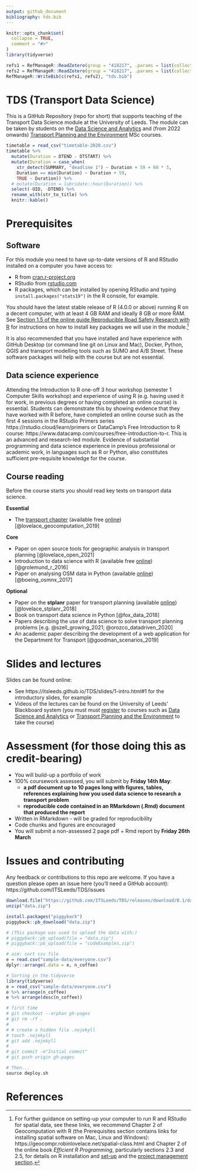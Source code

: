 ```yaml
---
output: github_document
bibliography: tds.bib
---
```


<!-- README.md is generated from README.Rmd. Please edit that file -->

```r
knitr::opts_chunk$set(
  collapse = TRUE,
  comment = "#>"
)
library(tidyverse)
```


```r
refs1 = RefManageR::ReadZotero(group = "418217", .params = list(collection = "R38L2EXB", limit = 100))
refs2 = RefManageR::ReadZotero(group = "418217", .params = list(collection = "JFR868KJ", limit = 100))
RefManageR::WriteBib(c(refs1, refs2), "tds.bib")
```


# TDS (Transport Data Science)

This is a GitHub Repository (repo for short) that supports teaching of the Transport Data Science module at the University of Leeds.
The module can be taken by students on the [Data Science and Analytics](https://courses.leeds.ac.uk/i071/data-science-and-analytics-msc) and (from 2022 onwards) [Transport Planning and the Environment](https://courses.leeds.ac.uk/a386/transport-planning-and-the-environment-msc) MSc courses.

<!-- The module catalogue can be found at [`catalogue.md`](https://github.com/ITSLeeds/TDS/blob/master/catalogue.md). -->
<!-- The computer code accompanying the course can be found in the `code` folders. -->
<!-- To run this code you will need R and Python installed plus various packages and libraries. -->

<!-- The timetable can be found: -->

<!-- - On the University's system (official): [http://timetable.leeds.ac.uk/](http://timetable.leeds.ac.uk/teaching/202021/reporting/Individual?objectclass=module&idtype=name&identifier=TRAN5340M01&&template=SWSCUST+module+Individual&days=1-7&weeks=1-52&periods=1-21) -->
<!-- - In ical format (for import into Google/Outlook/other Calendar systems): https://github.com/ITSLeeds/TDS/raw/master/timetable-2020.ics -->
<!-- - As a .csv file (for easy reading as data): https://github.com/ITSLeeds/TDS/blob/master/timetable-2020.csv -->

<!-- See below for the sessions -->

<!-- The module timetable is shown in the table below. -->

```r
timetable = read_csv("timetable-2020.csv")
timetable %>% 
  mutate(Duration = DTEND - DTSTART) %>% 
  mutate(Duration = case_when(
    str_detect(SUMMARY, "deadline 1") ~ Duration + 59 + 60 * 3,
    Duration == min(Duration) ~ Duration + 59,
    TRUE ~ Duration)) %>% 
  # mutate(Duration = lubridate::hour(Duration)) %>% 
  select(-UID, -DTEND) %>% 
  rename_with(str_to_title) %>% 
  knitr::kable()
```

<!-- # References -->

<!-- To access references collected for this course (and contribute more if you want), you can join the 'tds' Zotero group: https://www.zotero.org/groups/956304/tds -->

# Prerequisites

## Software

For this module you need to have up-to-date versions of R and RStudio installed on a computer you have access to:

- R from [cran.r-project.org](https://cran.r-project.org/)
- RStudio from [rstudio.com](https://rstudio.com/products/rstudio/download/#download)
- R packages, which can be installed by opening RStudio and typing `install.packages("stats19")` in the R console, for example.

You should have the latest stable release of R (4.0.0 or above) running R on a decent computer, with at least 4 GB RAM and ideally 8 GB or more RAM.
See [Section 1.5 of the online guide Reproducible Road Safety Research with R](https://itsleeds.github.io/rrsrr/introduction.html#installing-r-and-rstudio) for instructions on how to install key packages we will use in the module.^[
For further guidance on setting-up your computer to run R and RStudio for spatial data, see these links, we recommend 
Chapter 2 of Geocomputation with R (the Prerequisites section contains links for installing spatial software on Mac, Linux and Windows): https://geocompr.robinlovelace.net/spatial-class.html and Chapter 2 of the online book *Efficient R Programming*, particularly sections 2.3 and 2.5, for details on R installation and [set-up](https://csgillespie.github.io/efficientR/set-up.html) and the 
[project management section](https://csgillespie.github.io/efficientR/set-up.html#project-management).
]

It is also recommended that you have installed and have experience with GitHub Desktop (or command line git on Linux and Mac), Docker, Python, QGIS and transport modelling tools such as SUMO and A/B Street.
These software packages will help with the course but are not essential.

## Data science experience

Attending the Introduction to R one-off 3 hour workshop (semester 1 Computer Skills workshop) and experience of using R (e.g. having used it for work, in previous degrees or having completed an online course) is essential.
Students can demonstrate this by showing evidence that they have worked with R before, have completed an online course such as the first 4 sessions in the RStudio Primers series https://rstudio.cloud/learn/primers or DataCamp’s Free Introduction to R course: https://www.datacamp.com/courses/free-introduction-to-r.
This is an advanced and research-led module.
Evidence of substantial programming and data science experience in previous professional or academic work, in languages such as R or Python, also constitutes sufficient pre-requisite knowledge for the course.

## Course reading
Before the course starts you should read key texts on transport data science.

**Essential**

- The [transport chapter](http://geocompr.robinlovelace.net/transport.html) (available free [online](http://geocompr.robinlovelace.net/)) [@lovelace_geocomputation_2019]

**Core**

- Paper on open source tools for geographic analysis in transport planning [@lovelace_open_2021]
- Introduction to data science with R (available free [online](http://r4ds.had.co.nz/)) [@grolemund_r_2016]
<!-- - Introductory textbook introducing machine learning with lucid prose and worked examples in R (available free [online](http://www-bcf.usc.edu/~gareth/ISL/index.html)) [@james_introduction_2013] -->
- Paper on analysing OSM data in Python (available [online](https://arxiv.org/pdf/1611.01890)) [@boeing_osmnx_2017]

**Optional**

- Paper on the **stplanr** paper for transport planning (available [online](https://cran.r-project.org/web/packages/stplanr/vignettes/stplanr-paper.html)) [@lovelace_stplanr_2018]
- Book on transport data science in Python [@fox_data_2018]
- Papers describing the use of data science to solve transport planning problems [e.g. @szell_growing_2021; @orozco_datadriven_2020]
<!-- - Seminal text on visualisation (available [online](https://github.com/yowenter/books/blob/master/Design/Edward%20R%20Tufte%20-The%20Visual%20Display%20of%20Quantitative%20Information.pdf), style available in the [tufte](https://github.com/rstudio/tufte) R package) [@tufte_visual_2001] -->
- An academic paper describing the development of a web application for the Department for Transport [@goodman_scenarios_2019]

<!-- ## Course locations -->

<!-- See the image below for the course locations and the following links: -->

<!-- The lectures will be in the Business School Maurice Keyworth SR (1.15): http://students.leeds.ac.uk/room/1-01-087-2730-01-115 -->

<!-- The practicals will be in the West Teaching Lab Cluster (B.16): http://it.leeds.ac.uk/site/custom_scripts/clusters.php -->

# Slides and lectures

Slides can be found online:

- See https://itsleeds.github.io/TDS/slides/1-intro.html#1 for the introductory slides, for example
- Videos of the lectures can be found on the University of Leeds' Blackboard system (you must must [register](https://www.leeds.ac.uk/info/101040/applying/86/how_to_apply_for_masters_courses) to courses such as [Data Science and Analytics](https://courses.leeds.ac.uk/i071/data-science-and-analytics-msc) or [Transport Planning and the Environment](https://courses.leeds.ac.uk/a386/transport-planning-and-the-environment-msc) to take the course)

# Assessment (for those doing this as credit-bearing)

- You will build-up a portfolio of work
- 100% coursework assessed, you will submit by **Friday 14th May**:
  - **a pdf document up to 10 pages long with figures, tables, references explaining how you used data science to research a transport problem**
  - **reproducible code contained in an RMarkdown (.Rmd) document that produced the report**
- Written in RMarkdown - will be graded for reproducibility
- Code chunks and figures are encouraged
- You will submit a non-assessed 2 page pdf + Rmd report by **Friday 26th March**

# Issues and contributing

Any feedback or contributions to this repo are welcome.
If you have a question please open an issue here (you'll need a GitHub account): https://github.com/ITSLeeds/TDS/issues

<!-- # Data -->

<!-- Data for course can be accessed from the repos [Releases](https://github.com/ITSLeeds/TDS/releases) page. -->
<!-- You can, for example, download and unzip the data folder in a local version of the repo (accessed by downloading and unzipp https://github.com/ITSLeeds/TDS/archive/master.zip ) with the following R commands: -->

```r
download.file("https://github.com/ITSLeeds/TDS/releases/download/0.1/data.zip", destfile = "data.zip")
unzip("data.zip")
```

<!-- If you want to be clever you can use the piggyback package: -->

```r
install.packages("piggyback")
piggyback::pb_download("data.zip")

# (This package was used to upload the data with:)
# piggyback::pb_upload(file = "data.zip")
# piggyback::pb_upload(file = "codeExamples.zip")
```



```r
# aim: sort csv file
e = read.csv("sample-data/everyone.csv")
dplyr::arrange(.data = e, n_coffee)
```

<!-- ```{r, eval=FALSE, engine='python', echo=FALSE} -->
<!-- import pandas as pd -->
<!-- e = pd.read_csv("/mnt/27bfad9a-3474-4e61-9a43-0156ebc67d67/home/robin/ITSLeeds/TDS/sample-data/everyone.csv") -->
<!-- pd.DataFrame.sort_values(e, "n_coffee") -->
<!-- ``` -->

```r
# Sorting in the tidyverse
library(tidyverse)
e = read_csv("sample-data/everyone.csv")
e %>% arrange(n_coffee)
e %>% arrange(desc(n_coffee))
```

<!-- # Other projects -->

<!-- - A book on R for Geocomputation: https://github.com/Robinlovelace/geocompr -->
<!-- - A Python package for OSM data analysis: https://github.com/gboeing/osmnx -->

<!-- # Building the website -->

<!-- To publish the slides and other content online, the following commands were used: -->

```r
# first time
# git checkout --orphan gh-pages
# git rm -rf .
# 
# # create a hidden file .nojekyll
# touch .nojekyll
# git add .nojekyll
# 
# git commit -m"Initial commit"
# git push origin gh-pages

# Then...
source deploy.sh
```

# References